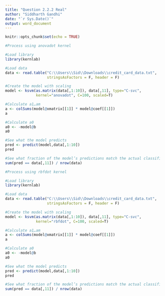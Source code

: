 ---
title: "Question 2.2.2 Real"
author: "Siddharth Gandhi"
date: "`r Sys.Date()`"
output: word_document
---

```{r setup, include=FALSE}
knitr::opts_chunk$set(echo = TRUE)
```


```{r 2.2.2 anovadot}
#Process using anovadot kernel

#Load library
library(kernlab)

#Load data
data <- read.table("C:\\Users\\Sid\\Downloads\\credit_card_data.txt", 
                   stringsAsFactors = F, header = F)

#Create the model with scaling
model <- ksvm(as.matrix(data[,1:10]), data[,11], type="C-svc", 
              kernel="anovadot", C=100, scaled=T)

#Calculate a1…am
a <- colSums(model@xmatrix[[1]] * model@coef[[1]])
a

#Calculate a0
a0 <- -model@b
a0

#See what the model predicts
pred <- predict(model,data[,1:10])
pred

#See what fraction of the model’s predictions match the actual classification
sum(pred == data[,11]) / nrow(data)

```

```{r 2.2.2 rbfdot}
#Process using rbfdot kernel

#Load library
library(kernlab)

#Load data
data <- read.table("C:\\Users\\Sid\\Downloads\\credit_card_data.txt", 
                   stringsAsFactors = F, header = F)

#Create the model with scaling
model <- ksvm(as.matrix(data[,1:10]), data[,11], type="C-svc", 
              kernel="rbfdot", C=100, scaled=T)

#Calculate a1…am
a <- colSums(model@xmatrix[[1]] * model@coef[[1]])
a

#Calculate a0
a0 <- -model@b
a0

#See what the model predicts
pred <- predict(model,data[,1:10])
pred

#See what fraction of the model’s predictions match the actual classification
sum(pred == data[,11]) / nrow(data)

```